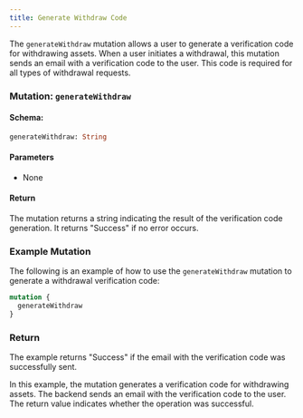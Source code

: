 ```yaml
---
title: Generate Withdraw Code
---
```



The `generateWithdraw` mutation allows a user to generate a verification code for withdrawing assets. When a user initiates a withdrawal, this mutation sends an email with a verification code to the user. This code is required for all types of withdrawal requests.

### Mutation: `generateWithdraw`

#### Schema:
```graphql
generateWithdraw: String
```

#### Parameters

- None

#### Return

The mutation returns a string indicating the result of the verification code generation. It returns "Success" if no error occurs.

### Example Mutation

The following is an example of how to use the `generateWithdraw` mutation to generate a withdrawal verification code:

```graphql
mutation {
  generateWithdraw
}
```

### Return

The example returns "Success" if the email with the verification code was successfully sent.

In this example, the mutation generates a verification code for withdrawing assets. The backend sends an email with the verification code to the user. The return value indicates whether the operation was successful.